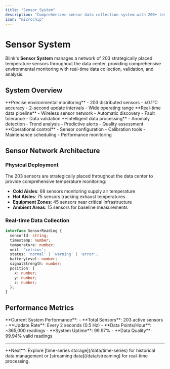 ```yaml
---
title: "Sensor System"
description: "Comprehensive sensor data collection system with 200+ temperature sensors, real-time monitoring, and intelligent data validation."
icon: "microchip"
---
```


# Sensor System

Blink's **Sensor System** manages a network of 203 strategically placed temperature sensors throughout the data center, providing comprehensive environmental monitoring with real-time data collection, validation, and analysis.

## System Overview

<CardGroup cols={2}>
  <Card title="Temperature Sensors" icon="thermometer">
    **Precise environmental monitoring**
    - 203 distributed sensors
    - ±0.1°C accuracy
    - 2-second update intervals
    - Wide operating range
  </Card>
  
  <Card title="Data Collection" icon="satellite-dish">
    **Real-time data pipeline**
    - Wireless sensor network
    - Automatic discovery
    - Fault tolerance
    - Data validation
  </Card>
  
  <Card title="Smart Analytics" icon="magnifying-glass-chart">
    **Intelligent data processing**
    - Anomaly detection
    - Trend analysis
    - Predictive alerts
    - Quality assessment
  </Card>
  
  <Card title="Management Tools" icon="gear">
    **Operational control**
    - Sensor configuration
    - Calibration tools
    - Maintenance scheduling
    - Performance monitoring
  </Card>
</CardGroup>

## Sensor Network Architecture

### Physical Deployment

The 203 sensors are strategically placed throughout the data center to provide comprehensive temperature monitoring:

- **Cold Aisles**: 68 sensors monitoring supply air temperature
- **Hot Aisles**: 75 sensors tracking exhaust temperatures  
- **Equipment Zones**: 45 sensors near critical infrastructure
- **Ambient Areas**: 15 sensors for baseline measurements

### Real-time Data Collection

```typescript
interface SensorReading {
  sensorId: string;
  timestamp: number;
  temperature: number;
  unit: 'celsius';
  status: 'normal' | 'warning' | 'error';
  batteryLevel: number;
  signalStrength: number;
  position: {
    x: number;
    y: number;
    z: number;
  };
}
```

## Performance Metrics

<Info>
**Current System Performance**:
- **Total Sensors**: 203 active sensors
- **Update Rate**: Every 2 seconds (0.5 Hz)
- **Data Points/Hour**: ~365,000 readings
- **System Uptime**: 99.97%
- **Data Quality**: 99.94% valid readings
</Info>

---

<Note>
**Next**: Explore [time-series storage](/data/time-series) for historical data management or [streaming data](/data/streaming) for real-time processing.
</Note> 